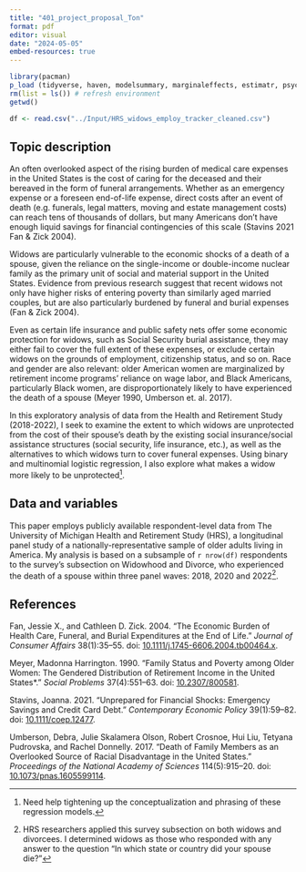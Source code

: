 ```yaml
---
title: "401_project_proposal_Ton"
format: pdf
editor: visual
date: "2024-05-05"
embed-resources: true
---
```


```r
library(pacman)
p_load (tidyverse, haven, modelsummary, marginaleffects, estimatr, psych, MASS)
rm(list = ls()) # refresh environment
getwd()

df <- read.csv("../Input/HRS_widows_employ_tracker_cleaned.csv")
```

## Topic description

An often overlooked aspect of the rising burden of medical care expenses in the United States is the cost of caring for the deceased and their bereaved in the form of funeral arrangements. Whether as an emergency expense or a foreseen end-of-life expense, direct costs after an event of death (e.g. funerals, legal matters, moving and estate management costs) can reach tens of thousands of dollars, but many Americans don't have enough liquid savings for financial contingencies of this scale (Stavins 2021 Fan & Zick 2004).

Widows are particularly vulnerable to the economic shocks of a death of a spouse, given the reliance on the single-income or double-income nuclear family as the primary unit of social and material support in the United States. Evidence from previous research suggest that recent widows not only have higher risks of entering poverty than similarly aged married couples, but are also particularly burdened by funeral and burial expenses (Fan & Zick 2004).

Even as certain life insurance and public safety nets offer some economic protection for widows, such as Social Security burial assistance, they may either fail to cover the full extent of these expenses, or exclude certain widows on the grounds of employment, citizenship status, and so on. Race and gender are also relevant: older American women are marginalized by retirement income programs' reliance on wage labor, and Black Americans, particularly Black women, are disproportionately likely to have experienced the death of a spouse (Meyer 1990, Umberson et. al. 2017).

In this exploratory analysis of data from the Health and Retirement Study (2018-2022), I seek to examine the extent to which widows are unprotected from the cost of their spouse's death by the existing social insurance/social assistance structures (social security, life insurance, etc.), as well as the alternatives to which widows turn to cover funeral expenses. Using binary and multinomial logistic regression, I also explore what makes a widow more likely to be unprotected[^1].

[^1]: Need help tightening up the conceptualization and phrasing of these regression models.

## Data and variables

This paper employs publicly available respondent-level data from The University of Michigan Health and Retirement Study (HRS), a longitudinal panel study of a nationally-representative sample of older adults living in America. My analysis is based on a subsample of `r nrow(df)` respondents to the survey's subsection on Widowhood and Divorce, who experienced the death of a spouse within three panel waves: 2018, 2020 and 2022[^2].

[^2]: HRS researchers applied this survey subsection on both widows and divorcees. I determined widows as those who responded with any answer to the question "In which state or country did your spouse die?"

## References

Fan, Jessie X., and Cathleen D. Zick. 2004. “The Economic Burden of Health Care, Funeral, and Burial Expenditures at the End of Life.” *Journal of Consumer Affairs* 38(1):35–55. doi: [10.1111/j.1745-6606.2004.tb00464.x](https://doi.org/10.1111/j.1745-6606.2004.tb00464.x).

Meyer, Madonna Harrington. 1990. “Family Status and Poverty among Older Women: The Gendered Distribution of Retirement Income in the United States\*.” *Social Problems* 37(4):551–63. doi: [10.2307/800581](https://doi.org/10.2307/800581).

Stavins, Joanna. 2021. “Unprepared for Financial Shocks: Emergency Savings and Credit Card Debt.” *Contemporary Economic Policy* 39(1):59–82. doi: [10.1111/coep.12477](https://doi.org/10.1111/coep.12477).

Umberson, Debra, Julie Skalamera Olson, Robert Crosnoe, Hui Liu, Tetyana Pudrovska, and Rachel Donnelly. 2017. “Death of Family Members as an Overlooked Source of Racial Disadvantage in the United States.” *Proceedings of the National Academy of Sciences* 114(5):915–20. doi: [10.1073/pnas.1605599114](https://doi.org/10.1073/pnas.1605599114).
